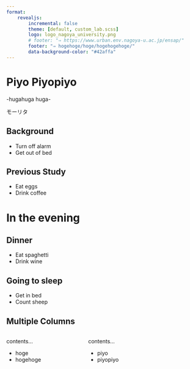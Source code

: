 ```yaml
---
format:
    revealjs:
        incremental: false
        theme: [default, custom_lab.scss]
        logo: logo_nagoya_university.png
        # footer: "⇒ https://www.urban.env.nagoya-u.ac.jp/ensap/"
        footer: "⇒ hogehoge/hoge/hogehogehoge/"
        data-background-color: "#42affa"
---
```


# Piyo Piyopiyo
<!-- # Future Simulation of Urban Metabolism Considering In-use and Obsolete Stock  -->
<!-- -case study of Kitakyushu city, Japan- -->
-hugahuga huga-

モーリタ
<!-- Masato MORITA, Hiroaki SHIRAKAWA, Hiroki TANIKAWA -->

## Background

- Turn off alarm
- Get out of bed

## Previous Study 

:::{.nonincremental}
- Eat eggs
- Drink coffee
:::
# In the evening

## Dinner

- Eat spaghetti
- Drink wine

## Going to sleep

- Get in bed
- Count sheep

## Multiple Columns

:::: {.columns}

::: {.column width="40%"}
contents...

- hoge
- hogehoge

:::

::: {.column width="60%"}
contents...

- piyo
- piyopiyo

:::

::::

